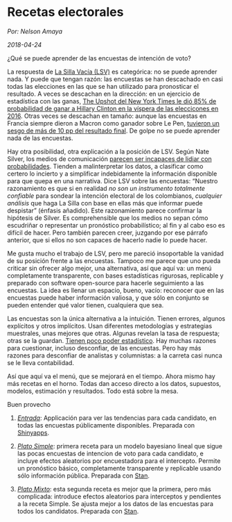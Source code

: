 # Recetas electorales

*Por: Nelson Amaya*

*2018-04-24*

¿Qué se puede aprender de las encuestas de intención de voto? 

La respuesta de [La Silla Vacía (LSV)](http://lasillavacia.com/blogs/la-carrera-de-caballos-en-la-silla-62772) es categórica: no se puede aprender nada. Y puede que tengan razón: las encuestas se han descachado en casi todas las elecciones en las que se han utilizado para pronosticar el resultado. A veces se descachan en la dirección: en un ejercicio de estadística con las ganas, [The Upshot del New York Times le dió 85% de probabilidad de ganar a Hillary Clinton en la víspera de las eleccicones en 2016](https://www.nytimes.com/interactive/2016/upshot/presidential-polls-forecast.html). Otras veces se descachan en tamaño: aunque las encuestas en Francia siempre dieron a Macron como ganador sobre Le Pen, [tuvieron un sesgo de más de 10 pp del resultado final](https://fivethirtyeight.com/features/macron-won-but-the-french-polls-were-way-off/). De golpe no se puede aprender nada de las encuestas.

Hay otra posibilidad, otra explicación a la posición de LSV. Según Nate Silver, los medios de comunicación [parecen ser incapaces de lidiar con probabilidades](https://fivethirtyeight.com/features/the-media-has-a-probability-problem/). Tienden a malinterpretar los datos, a clasificar como certero lo incierto y a simplificar indebidamente la información disponible para que quepa en una narrativa. Dice LSV sobre las encuestas: "Nuestro razonamiento es que si en realidad *no son un instrumento totalmente confiable* para sondear la intención electoral de los colombianos, *cualquier análisis* que haga La Silla con base en ellas más que informar puede despistar" (énfasis añadido). Este razonamiento parece confirmar la hipótesis de Silver. Es comprehensible que los medios no sepan cómo escudriñar o representar un pronóstico probabilístico; al fin y al cabo eso es difícil de hacer. Pero también parecen creer, juzgando por ese párrafo anterior, que si ellos no son capaces de hacerlo nadie lo puede hacer. 

Me gusta mucho el trabajo de LSV, pero me pareció insoportable la vanidad de su posición frente a las encuestas. Tampoco me parece que uno pueda criticar sin ofrecer algo mejor, una alternativa, así que aquí va: un menú completamente transparente, con bases estadísticas rigurosas, replicable y preparado con software open-source para hacerle seguimiento a las encuestas. La idea es llenar un espacio, bueno, vacío: reconocer que en las encuestas puede haber información valiosa, y que sólo en conjunto se pueden entender qué valor tienen, cualquiera que sea. 

Las encuestas son la única alternativa a la intuición. Tienen errores, algunos explícitos y otros implícitos. Usan diferentes metodologías y estrategias muestrales, unas mejores que otras. Algunas revelan la tasa de respuesta; otras se la guardan. [Tienen poco poder estadístico](https://github.com/nelsonamayad/Elecciones-presidenciales-2018/blob/master/analisis/poder.R). Hay muchas razones para cuestionar, incluso desconfiar, de las encuestas. Pero hay más razones para desconfiar de analistas y columnistas: a la carreta casi nunca se le lleva contabilidad.

Así que aquí va el menú, que se mejorará en el tiempo. Ahora mismo hay más recetas en el horno. Todas dan acceso directo a los datos, supuestos, modelos, estimación y resultados. Todo está sobre la mesa.

Buen provecho

1. [*Entrada*](https://nelsonamayad.shinyapps.io/col2018_tend/): Applicación para ver las tendencias para cada candidato, en todas las encuestas públicamente disponibles. Preparada con [Shinyapps](https://www.shinyapps.io/).

2. [*Plato Simple*](https://nelsonamayad.github.io/simple): primera receta para un modelo bayesiano lineal que sigue las pocas encuestas de intencion de voto para cada candidato, e incluye efectos aleatorios por encuestadora para el intercepto. Permite un pronóstico básico, completamente transparente y replicable usando sólo información pública. Preparada con [Stan](http://mc-stan.org/users/interfaces/rstan.html). 

3. [*Plato Mixto*](https://nelsonamayad.github.io/mixto): esta segunda receta es mejor que la primera, pero más complicada: introduce efectos aleatorios para interceptos y pendientes a la receta Simple. Se ajusta mejor a los datos de las encuestas para todos los candidatos. Preparada con [Stan](http://mc-stan.org/users/interfaces/rstan.html). 

